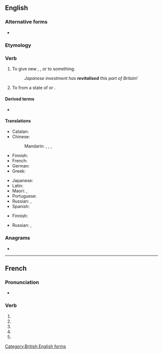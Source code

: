 {{also|revitalisé}}
==English==

===Alternative forms===
* {{l|en|revitalize}} {{qualifier|{{l|en|American}}}}

===Etymology===
{{confix|en|re|vital|ise}}

===Verb===
{{en-verb|revitalis}}

# To give new {{l|en|life}}, {{l|en|energy}}, {{l|en|activity}} or {{l|en|success}} to something.
#: ''Japanese investment has '''revitalised''' this part of Britain!''
# To {{l|en|rouse}} from a state of {{l|en|inactivity}} or {{l|en|quiescence}}.

====Derived terms====
* {{l|en|revitalisation}}

[[Category:British English forms]]

====Translations====
{{trans-top|to give new life, energy, activity or success}}
* Catalan: {{t+|ca|revitalitzar}}
* Chinese:
*: Mandarin: {{t+|cmn|振興|sc=Hani}}, {{t+|cmn|振兴|tr=zhènxīng|sc=Hani}}, {{t+|cmn|復興|sc=Hani}}, {{t+|cmn|复兴|tr=fùxīng|sc=Hani}}
* Finnish: {{t+|fi|elvyttää}}
* French: {{t+|fr|revivifier}}
* German: {{t|de|revitalisieren}}
* Greek: {{t+|el|αναζωογονώ}}
{{trans-mid}}
* Japanese: {{t+|ja|活性化|tr=かっせいかする, kasseika suru|alt=活性化する|sc=Jpan}}
* Latin: {{t|la|animo}}
* Maori: {{t|mi|tāmata}}, {{t|mi|whakahaumanu}}
* Portuguese: {{t+|pt|revitalizar}}
* Russian: {{t+|ru|оживля́ть|impf}}, {{t+|ru|оживи́ть|pf}}
* Spanish: {{t+|es|revitalizar}}
{{trans-bottom}}

{{trans-top|to rouse from a state of inactivity or quiescence}}
* Finnish: {{t+|fi|elvyttää}}
{{trans-mid}}
* Russian: {{t+|ru|оживля́ть|impf}}, {{t+|ru|оживи́ть|pf}}
{{trans-bottom}}

===Anagrams===
* {{anagrams|en|a=aeeiilrstv|relativise}}

----

==French==

===Pronunciation===
* {{homophones|lang=fr|revitalisent|revitalises}}

===Verb===
{{head|fr|verb form}}

# {{inflection of|revitaliser||1|s|pres|indc|lang=fr}}
# {{inflection of|revitaliser||3|s|pres|indc|lang=fr}}
# {{inflection of|revitaliser||1|s|pres|subj|lang=fr}}
# {{inflection of|revitaliser||3|s|pres|subj|lang=fr}}
# {{inflection of|revitaliser||2|s|impr|lang=fr}}